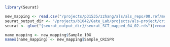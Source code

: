 ```r
library(Seurat)

```

```r
new_mapping <- read.csv("/projects/p31535/zzhang/als/als_repo/00.ref/meta/CRISPR_corrected_sample.csv")
seurat_output_dir <- "/projects/b1042/Gate_Lab/projects/als-project/crispr_clean_final/04.seurat"
seurat <- glue("{seurat_output_dir}/seurat_SCT_mapped_04_02.rds")|>readRDS()
```

```r
name_mapping <- new_mapping$Sample_10X
names(name_mapping) <- new_mapping$Sample_CRISPR
```

